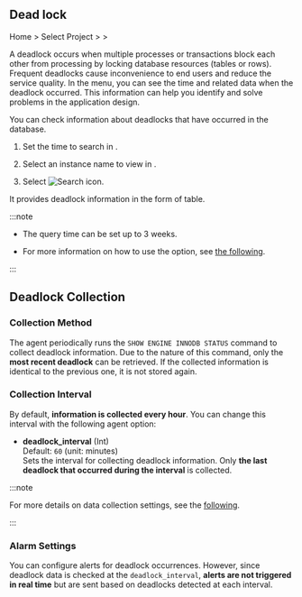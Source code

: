 ## Dead lock

Home &gt; Select Project &gt; <Cmdname sid="side_analysis" className="uitext" /> &gt; <Cmdname sid="side_deadLock" className="uitext" />

A deadlock occurs when multiple processes or transactions block each other from processing by locking database resources (tables or rows). Frequent deadlocks cause inconvenience to end users and reduce the service quality. In the <Cmdname sid="side_deadLock" className="uitext" /> menu, you can see the time and related data when the deadlock occurred. This information can help you identify and solve problems in the application design.

<ProdImg img='db-deadlock-basic.png' desc='Deadlock' />

You can check information about deadlocks that have occurred in the database.

1. Set the time to search in <Cmdname sid="time" className="uitext" />.

2. Select an instance name to view in <Cmdname sid="instance" className="uitext" />.

3. Select ![Search icon](/img/ico-btn-search.png).

It provides deadlock information in the form of table.

:::note

- The query time can be set up to 3 weeks.

- For more information on how to use the <Cmdname sid="time" className="uitext" /> option, see [the following](usage-ui#timeselector).

:::

## Deadlock Collection

### Collection Method

The agent periodically runs the `SHOW ENGINE INNODB STATUS` command to collect deadlock information. Due to the nature of this command, only the **most recent deadlock** can be retrieved. If the collected information is identical to the previous one, it is not stored again.

### Collection Interval

By default, **information is collected every hour**. You can change this interval with the following agent option:

- **deadlock_interval** (Int)  
  Default: `60` (unit: minutes)  
  Sets the interval for collecting deadlock information. Only **the last deadlock that occurred during the interval** is collected.

:::note

For more details on data collection settings, see the [following](https://docs.whatap.io/en/mysql/agent-dbx-settings#data-collection).

:::

### Alarm Settings

You can configure alerts for deadlock occurrences. However, since deadlock data is checked at the `deadlock_interval`, **alerts are not triggered in real time** but are sent based on deadlocks detected at each interval.
